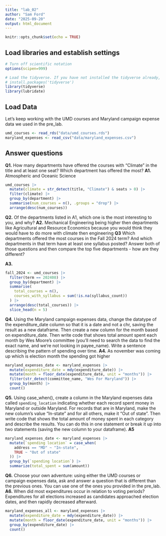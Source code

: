 ```yaml
---
title: "lab_02"
author: "Sam Ford"
date: "2025-09-20"
output: html_document
---
```


```r
knitr::opts_chunk$set(echo = TRUE)
```

## Load libraries and establish settings

```r
# Turn off scientific notation
options(scipen=999)

# Load the tidyverse. If you have not installed the tidyverse already, remove the # from the next line and run it first.  
# install.packages('tidyverse')
library(tidyverse)
library(lubridate)
```

## Load Data

Let's keep working with the UMD courses and Maryland campaign expense data we used in the pre_lab.

```r
umd_courses <- read_rds("data/umd_courses.rds")
maryland_expenses <- read_csv("data/maryland_expenses.csv")
```

## Answer questions

**Q1.** How many departments have offered the courses with "Climate" in the title and at least one seat? Which department has offered the most? **A1.**
Atmospheric and Oceanic Science
```r
umd_courses |>
  mutate(climate = str_detect(title, "Climate") & seats > 0) |>
  filter(climate) |>
  group_by(department) |>
  summarise(num_courses = n(), .groups = "drop") |>
  arrange(desc(num_courses))
```

**Q2.** Of the departments listed in A1, which one is the most interesting to you, and why? **A2.**
Mechanical Engineering being higher then departments like Agricultural and Resource Economics because you would think they would have to do more with climate then engineering
**Q3** Which departments offered the most courses in the Fall 2024 term? And which departments in that term have at least one syllabus posted? Answer both of those questions and then compare the top five departments - how are they different?

**A3.**

```r
fall_2024 <- umd_courses |> 
  filter(term == 202408) |>               
  group_by(department) |> 
  summarise(
    total_courses = n(),
    courses_with_syllabus = sum(!is.na(syllabus_count))
  ) |> 
  arrange(desc(total_courses)) |> 
  slice_head(n = 5)

```
**Q4.** Using the Maryland campaign expenses data, change the datatype of the expenditure_date column so that it is a date and not a chr, saving the result as a new dataframe. Then create a new column for the month based on expenditure_date. Then write code that shows total amount spent each month by Wes Moore's committee (you'll need to search the data to find the exact name, and we're not looking in payee_name). Write a sentence describing the pattern of spending over time.
**A4.** As november was coming up which is election month the spending got higher

```r
maryland_expenses_date <- maryland_expenses |> 
  mutate(expenditure_date = mdy(expenditure_date)) |> 
  mutate(month = floor_date(expenditure_date, unit = "months")) |>
  filter(str_detect(committee_name, "Wes For Maryland")) |>
  group_by(month) |>
  count()
```

**Q5.** Using case_when(), create a column in the Maryland expenses data called `spending_location` indicating whether each record spent money in Maryland or outside Maryland. For records that are in Maryland, make the new column's value "In-state" and for all others, make it "Out of state". Then write code that shows the total amount of money spent in each category and describe the results. You can do this in one statement or break it up into two statements (saving the new column to your dataframe). **A5**

```r
maryland_expenses_date <- maryland_expenses |>
  mutate(`spending location` = case_when(
    address == "MD" ~ "In-state",
    TRUE ~ "Out of state"
  )) |>
  group_by(`spending location`) |>
  summarize(total_spent = sum(amount))
```

**Q6.** Choose your own adventure: using either the UMD courses or campaign expenses data, ask and answer a question that is different than the previous ones. You can use one of the ones you provided in the pre_lab.
**A6.**
When did most expenditures occur in relation to voting periods?
Expenditures for all elections increased as candidates approached election dates, and then rapidly decreased afterward.
```r
maryland_expenses_all <- maryland_expenses |> 
  mutate(expenditure_date = mdy(expenditure_date)) |>
  mutate(month = floor_date(expenditure_date, unit = "months")) |>
  group_by(expenditure_date) |>
  count()
  
```
